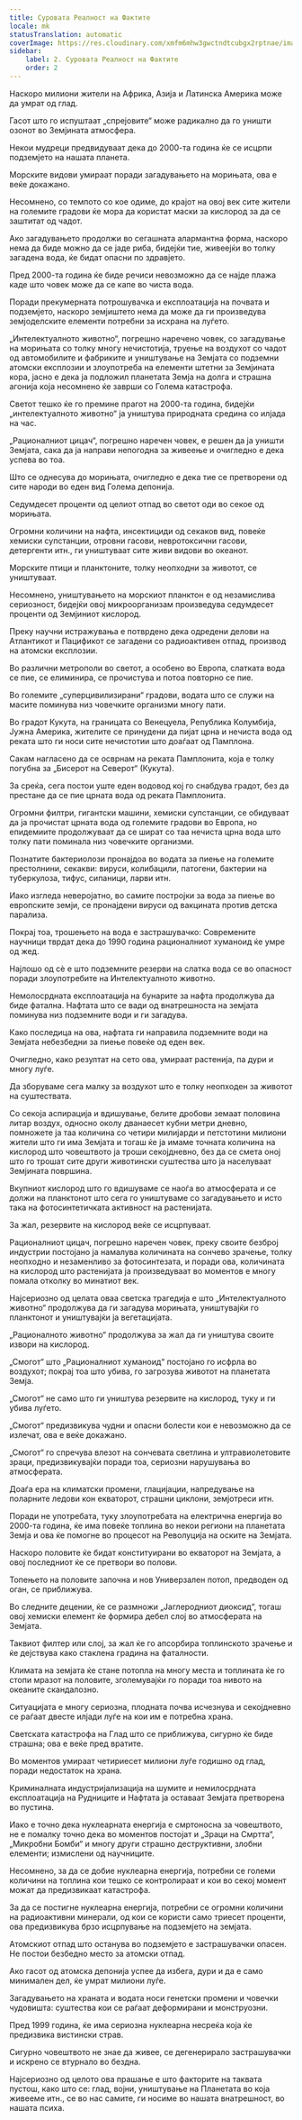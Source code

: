 ```yaml
---
title: Суровата Реалност на Фактите
locale: mk
statusTranslation: automatic
coverImage: https://res.cloudinary.com/xmfm6mhw3gwctndtcubgx2rptnae/image/upload/v1741354419/small_cover_la_gran_rebelion_28716e29d2.webp
sidebar:
    label: 2. Суровата Реалност на Фактите
    order: 2
---
```

Наскоро милиони жители на Африка, Азија и Латинска Америка може да умрат од глад.

Гасот што го испуштаат „спрејовите“ може радикално да го уништи озонот во Земјината атмосфера.

Некои мудреци предвидуваат дека до 2000-та година ќе се исцрпи подземјето на нашата планета.

Морските видови умираат поради загадувањето на морињата, ова е веќе докажано.

Несомнено, со темпото со кое одиме, до крајот на овој век сите жители на големите градови ќе мора да користат маски за кислород за да се заштитат од чадот.

Ако загадувањето продолжи во сегашната алармантна форма, наскоро нема да биде можно да се јаде риба, бидејќи тие, живеејќи во толку загадена вода, ќе бидат опасни по здравјето.

Пред 2000-та година ќе биде речиси невозможно да се најде плажа каде што човек може да се капе во чиста вода.

Поради прекумерната потрошувачка и експлоатација на почвата и подземјето, наскоро земјиштето нема да може да ги произведува земјоделските елементи потребни за исхрана на луѓето.

„Интелектуалното животно“, погрешно наречено човек, со загадување на морињата со толку многу нечистотија, труење на воздухот со чадот од автомобилите и фабриките и уништување на Земјата со подземни атомски експлозии и злоупотреба на елементи штетни за Земјината кора, јасно е дека ја подложил планетата Земја на долга и страшна агонија која несомнено ќе заврши со Голема катастрофа.

Светот тешко ќе го премине прагот на 2000-та година, бидејќи „интелектуалното животно“ ја уништува природната средина со илјада на час.

„Рационалниот цицач“, погрешно наречен човек, е решен да ја уништи Земјата, сака да ја направи непогодна за живеење и очигледно е дека успева во тоа.

Што се однесува до морињата, очигледно е дека тие се претворени од сите народи во еден вид Голема депонија.

Седумдесет проценти од целиот отпад во светот оди во секое од морињата.

Огромни количини на нафта, инсектициди од секаков вид, повеќе хемиски супстанции, отровни гасови, невротоксични гасови, детергенти итн., ги уништуваат сите живи видови во океанот.

Морските птици и планктоните, толку неопходни за животот, се уништуваат.

Несомнено, уништувањето на морскиот планктон е од незамислива сериозност, бидејќи овој микроорганизам произведува седумдесет проценти од Земјиниот кислород.

Преку научни истражувања е потврдено дека одредени делови на Атлантикот и Пацификот се загадени со радиоактивен отпад, производ на атомски експлозии.

Во различни метрополи во светот, а особено во Европа, слатката вода се пие, се елиминира, се прочистува и потоа повторно се пие.

Во големите „суперцивилизирани“ градови, водата што се служи на масите поминува низ човечките организми многу пати.

Во градот Кукута, на границата со Венецуела, Република Колумбија, Јужна Америка, жителите се принудени да пијат црна и нечиста вода од реката што ги носи сите нечистотии што доаѓаат од Памплона.

Сакам нагласено да се осврнам на реката Памплонита, која е толку погубна за „Бисерот на Северот“ (Кукута).

За среќа, сега постои уште еден водовод кој го снабдува градот, без да престане да се пие црната вода од реката Памплонита.

Огромни филтри, гигантски машини, хемиски супстанции, се обидуваат да ја прочистат црната вода од големите градови во Европа, но епидемиите продолжуваат да се шират со таа нечиста црна вода што толку пати поминала низ човечките организми.

Познатите бактериолози пронајдоа во водата за пиење на големите престолнини, секакви: вируси, колибацили, патогени, бактерии на туберкулоза, тифус, сипаници, ларви итн.

Иако изгледа неверојатно, во самите постројки за вода за пиење во европските земји, се пронајдени вируси од вакцината против детска парализа.

Покрај тоа, трошењето на вода е застрашувачко: Современите научници тврдат дека до 1990 година рационалниот хуманоид ќе умре од жед.

Најлошо од сè е што подземните резерви на слатка вода се во опасност поради злоупотребите на Интелектуалното животно.

Немолосрдната експлоатација на бунарите за нафта продолжува да биде фатална. Нафтата што се вади од внатрешноста на земјата поминува низ подземните води и ги загадува.

Како последица на ова, нафтата ги направила подземните води на Земјата небезбедни за пиење повеќе од еден век.

Очигледно, како резултат на сето ова, умираат растенија, па дури и многу луѓе.

Да зборуваме сега малку за воздухот што е толку неопходен за животот на суштествата.

Со секоја аспирација и вдишување, белите дробови земаат половина литар воздух, односно околу дванаесет кубни метри дневно, помножете ја таа количина со четири милијарди и петстотини милиони жители што ги има Земјата и тогаш ќе ја имаме точната количина на кислород што човештвото ја троши секојдневно, без да се смета оној што го трошат сите други животински суштества што ја населуваат Земјината површина.

Вкупниот кислород што го вдишуваме се наоѓа во атмосферата и се должи на планктонот што сега го уништуваме со загадувањето и исто така на фотосинтетичката активност на растенијата.

За жал, резервите на кислород веќе се исцрпуваат.

Рационалниот цицач, погрешно наречен човек, преку своите безброј индустрии постојано ја намалува количината на сончево зрачење, толку неопходно и незаменливо за фотосинтезата, и поради ова, количината на кислород што растенијата ја произведуваат во моментов е многу помала отколку во минатиот век.

Најсериозно од целата оваа светска трагедија е што „Интелектуалното животно“ продолжува да ги загадува морињата, уништувајќи го планктонот и уништувајќи ја вегетацијата.

„Рационалното животно“ продолжува за жал да ги уништува своите извори на кислород.

„Смогот“ што „Рационалниот хуманоид“ постојано го исфрла во воздухот; покрај тоа што убива, го загрозува животот на планетата Земја.

„Смогот“ не само што ги уништува резервите на кислород, туку и ги убива луѓето.

„Смогот“ предизвикува чудни и опасни болести кои е невозможно да се излечат, ова е веќе докажано.

„Смогот“ го спречува влезот на сончевата светлина и ултравиолетовите зраци, предизвикувајќи поради тоа, сериозни нарушувања во атмосферата.

Доаѓа ера на климатски промени, глацијации, напредување на поларните ледови кон екваторот, страшни циклони, земјотреси итн.

Поради не употребата, туку злоупотребата на електрична енергија во 2000-та година, ќе има повеќе топлина во некои региони на планетата Земја и ова ќе помогне во процесот на Револуција на оските на Земјата.

Наскоро половите ќе бидат конституирани во екваторот на Земјата, а овој последниот ќе се претвори во полови.

Топењето на половите започна и нов Универзален потоп, предводен од оган, се приближува.

Во следните децении, ќе се размножи „Јаглеродниот диоксид“, тогаш овој хемиски елемент ќе формира дебел слој во атмосферата на Земјата.

Таквиот филтер или слој, за жал ќе го апсорбира топлинското зрачење и ќе дејствува како стаклена градина на фаталности.

Климата на земјата ќе стане потопла на многу места и топлината ќе го стопи мразот на половите, зголемувајќи го поради тоа нивото на океаните скандалозно.

Ситуацијата е многу сериозна, плодната почва исчезнува и секојдневно се раѓаат двесте илјади луѓе на кои им е потребна храна.

Светската катастрофа на Глад што се приближува, сигурно ќе биде страшна; ова е веќе пред вратите.

Во моментов умираат четириесет милиони луѓе годишно од глад, поради недостаток на храна.

Криминалната индустријализација на шумите и немилосрдната експлоатација на Рудниците и Нафтата ја оставаат Земјата претворена во пустина.

Иако е точно дека нуклеарната енергија е смртоносна за човештвото, не е помалку точно дека во моментов постојат и „Зраци на Смртта“, „Микробни Бомби“ и многу други страшно деструктивни, злобни елементи; измислени од научниците.

Несомнено, за да се добие нуклеарна енергија, потребни се големи количини на топлина кои тешко се контролираат и кои во секој момент можат да предизвикаат катастрофа.

За да се постигне нуклеарна енергија, потребни се огромни количини на радиоактивни минерали, од кои се користи само триесет проценти, ова предизвикува брзо исцрпување на подземјето на земјата.

Атомскиот отпад што останува во подземјето е застрашувачки опасен. Не постои безбедно место за атомски отпад.

Ако гасот од атомска депонија успее да избега, дури и да е само минимален дел, ќе умрат милиони луѓе.

Загадувањето на храната и водата носи генетски промени и човечки чудовишта: суштества кои се раѓаат деформирани и монструозни.

Пред 1999 година, ќе има сериозна нуклеарна несреќа која ќе предизвика вистински страв.

Сигурно човештвото не знае да живее, се дегенерирало застрашувачки и искрено се втурнало во бездна.

Најсериозно од целото ова прашање е што факторите на таквата пустош, како што се: глад, војни, уништување на Планетата во која живееме итн., се во нас самите, ги носиме во нашата внатрешност, во нашата психа.

